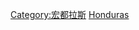 {{Commons category|Subdivisions of Honduras}}
{{Catmore}}

[[Category:宏都拉斯|Category:宏都拉斯]]
[[Category:美洲國家行政區劃|Honduras]]